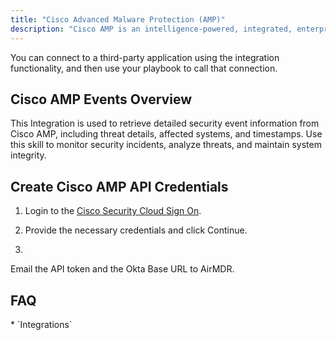 ```yaml
---
title: "Cisco Advanced Malware Protection (AMP)"
description: "Cisco AMP is an intelligence-powered, integrated, enterprise-class advanced malware analysis and protection solution."
---
```


<Tip>
  You can connect to a third-party application using the integration functionality, and then use your playbook to call that connection.
</Tip>

## Cisco AMP Events Overview

This Integration is used to retrieve detailed security event information from Cisco AMP, including threat details, affected systems, and timestamps. Use this skill to monitor security incidents, analyze threats, and maintain system integrity.

## Create Cisco AMP API Credentials

1. Login to the [Cisco Security Cloud Sign On](https://console.amp.cisco.com/api_credentials).

2. Provide the necessary credentials and click Continue.

3.

<Check>
  <Icon icon="envelope" /> Email the API token and the Okta Base URL to AirMDR.
</Check>

## FAQ

<Accordion title="What else than Integrations?">
  * `Integrations`
</Accordion>
